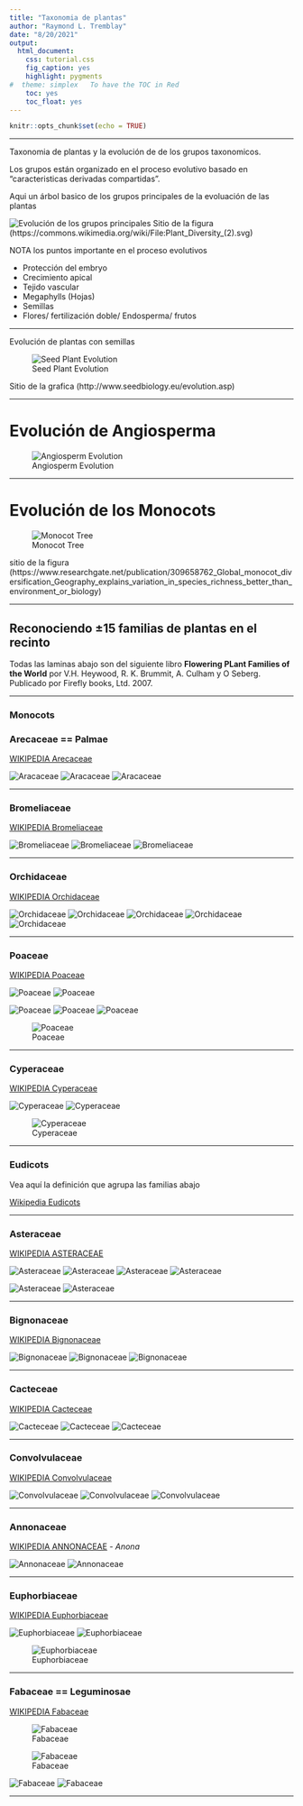 ```yaml
---
title: "Taxonomia de plantas"
author: "Raymond L. Tremblay"
date: "8/20/2021"
output:
  html_document:
    css: tutorial.css
    fig_caption: yes
    highlight: pygments
#  theme: simplex   To have the TOC in Red
    toc: yes
    toc_float: yes
---
```


```r
knitr::opts_chunk$set(echo = TRUE)
```


***

Taxonomia de plantas y la evolución de de los grupos taxonomicos.

Los grupos están organizado en el proceso evolutivo basado en "caracteristicas derivadas compartidas".


Aqui un árbol basico de los grupos principales de la evoluación de las plantas

![Evolución de los grupos principales](Taxonomy/Plant_Diversity_Basic_Tree.png)
Sitio de la figura (https://commons.wikimedia.org/wiki/File:Plant_Diversity_(2).svg)


NOTA los puntos importante en el proceso evolutivos

 -  Protección del embryo
 -  Crecimiento apical
 - Tejido vascular
 - Megaphylls (Hojas)
 - Semillas
 - Flores/ fertilización doble/ Endosperma/ frutos
 
 ***
 
 Evolución de plantas con semillas
 
 ![Seed Plant Evolution](Taxonomy/seedplantevolution.gif)
 
 Sitio de la grafica (http://www.seedbiology.eu/evolution.asp)
 
****

# Evolución de Angiosperma 
 
 
![Angiosperm Evolution](Taxonomy/Angio_Evol.jpg.webp)
 


***

# Evolución de los Monocots
 
![Monocot Tree](Taxonomy/Summary-of-the-monocot-phylogenetic-tree-indicating-families-Support-values-for-the.png)
 
sitio de la figura (https://www.researchgate.net/publication/309658762_Global_monocot_diversification_Geography_explains_variation_in_species_richness_better_than_environment_or_biology)
 
 
 
*** 

## Reconociendo ±15 familias de plantas en el recinto

Todas las laminas abajo son del siguiente libro **Flowering PLant Families of the World** por V.H. Heywood, R. K. Brummit, A. Culham y O Seberg. Publicado por Firefly books, Ltd. 2007. 

***

### Monocots

### Arecaceae == Palmae

[WIKIPEDIA Arecaceae](https://en.wikipedia.org/wiki/Arecaceae)

![Aracaceae](Plant_Families/Aracaceae.jpg)
![Aracaceae](Plant_Families/Aracaceae 1.jpg)
![Aracaceae](Plant_Families/Aracaceae 2.jpg)

***

### Bromeliaceae

[WIKIPEDIA Bromeliaceae](https://en.wikipedia.org/wiki/Bromeliaceae)

![Bromeliaceae](Plant_Families/Bromeliaceae 1.jpg)
![Bromeliaceae](Plant_Families/Bromeliaceae 2.jpg)
![Bromeliaceae](Plant_Families/Bromeliaceae 3.jpg)

***

### Orchidaceae

[WIKIPEDIA Orchidaceae](https://en.wikipedia.org/wiki/Orchidaceae)


![Orchidaceae](Plant_Families/Orchidaceae.jpg)
![Orchidaceae](Plant_Families/Orchidaceae 1.jpg)
![Orchidaceae](Plant_Families/Orchidaceae 2.jpg)
![Orchidaceae](Plant_Families/Orchidaceae 3.jpg)
![Orchidaceae](Plant_Families/Orchidaceae 4.jpg)

***


### Poaceae

[WIKIPEDIA Poaceae](https://en.wikipedia.org/wiki/Poaceae)

![Poaceae](Plant_Families/Poaceae.jpg)
![Poaceae](Plant_Families/Poaceae 1.jpg)

![Poaceae](Plant_Families/Poaceae 2.jpg)
![Poaceae](Plant_Families/Poaceae 3.jpg)
![Poaceae](Plant_Families/Poaceae 4.jpg)


![Poaceae](Plant_Families/Poaceae 5.jpg)

***

### Cyperaceae

[WIKIPEDIA Cyperaceae](https://en.wikipedia.org/wiki/Cyperaceae)

![Cyperaceae](Plant_Families/Cyperaceae.jpg)
![Cyperaceae](Plant_Families/Cyperaceae 1.jpg)

![Cyperaceae](Plant_Families/Cyperaceae 2.jpg)



***

### Eudicots

Vea aquí la definición que agrupa las familias abajo

[Wikipedia Eudicots](https://en.wikipedia.org/wiki/Eudicots#:~:text=The%20eudicots%2C%20Eudicotidae%20or%20eudicotyledons,The%20term%20derives%20from%20Dicotyledons.&text=Numerous%20familiar%20plants%20are%20eudicots,plants%2C%20trees%2C%20and%20ornamentals.)

***

### Asteraceae

[WIKIPEDIA ASTERACEAE](https://en.wikipedia.org/wiki/Asteraceae)



![Asteraceae](Plant_Families/Asteraceae.jpg)
![Asteraceae](Plant_Families/Asteraceae 1.jpg)
![Asteraceae](Plant_Families/Asteraceae 2.jpg)
![Asteraceae](Plant_Families/Asteraceae 3.jpg)

![Asteraceae](Plant_Families/Asteraceae 4.jpg)
![Asteraceae](Plant_Families/Asteraceae 5.jpg)

***

### Bignonaceae

[WIKIPEDIA Bignonaceae](https://en.wikipedia.org/wiki/Bignoniaceae)

![Bignonaceae](Plant_Families/Bignonaceae.jpg)
![Bignonaceae](Plant_Families/Bignonaceae 1.jpg)
![Bignonaceae](Plant_Families/Bignonaceae 2.jpg)


***

### Cacteceae

[WIKIPEDIA  Cacteceae](https://en.wikipedia.org/wiki/Cactus)


![Cacteceae](Plant_Families/Cactaceae.jpg)
![Cacteceae](Plant_Families/Cactaceae 1.jpg)
![Cacteceae](Plant_Families/Cactaceae 2.jpg)


***

### Convolvulaceae

[WIKIPEDIA  Convolvulaceae](https://en.wikipedia.org/wiki/Convolvulaceae)


![Convolvulaceae](Plant_Families/Convolvulaceae.jpg)
![Convolvulaceae](Plant_Families/Convolvulaceae 1.jpg)
![Convolvulaceae](Plant_Families/Convolvulaceae 2.jpg)


***

### Annonaceae

[WIKIPEDIA ANNONACEAE](https://en.wikipedia.org/wiki/Annonaceae)
   - *Anona* 

![Annonaceae](Plant_Families/Annonaceae.jpg)
![Annonaceae](Plant_Families/Annonaceae 1.jpg)

***

### Euphorbiaceae

[WIKIPEDIA Euphorbiaceae](https://en.wikipedia.org/wiki/Euphorbiaceae)

![Euphorbiaceae](Plant_Families/Euphorbiaceae.jpg)
![Euphorbiaceae](Plant_Families/Euphorbiaceae 1.jpg)

![Euphorbiaceae](Plant_Families/Euphorbiaceae 2.jpg)

***

### Fabaceae == Leguminosae

[WIKIPEDIA Fabaceae](https://en.wikipedia.org/wiki/Fabaceae)

![Fabaceae](Plant_Families/Fabaceae.jpg)

![Fabaceae](Plant_Families/Fabaceae 1.jpg)

![Fabaceae](Plant_Families/Fabaceae 2.jpg)
![Fabaceae](Plant_Families/Fabaceae 3.jpg)


***




 
    






 
 
 
